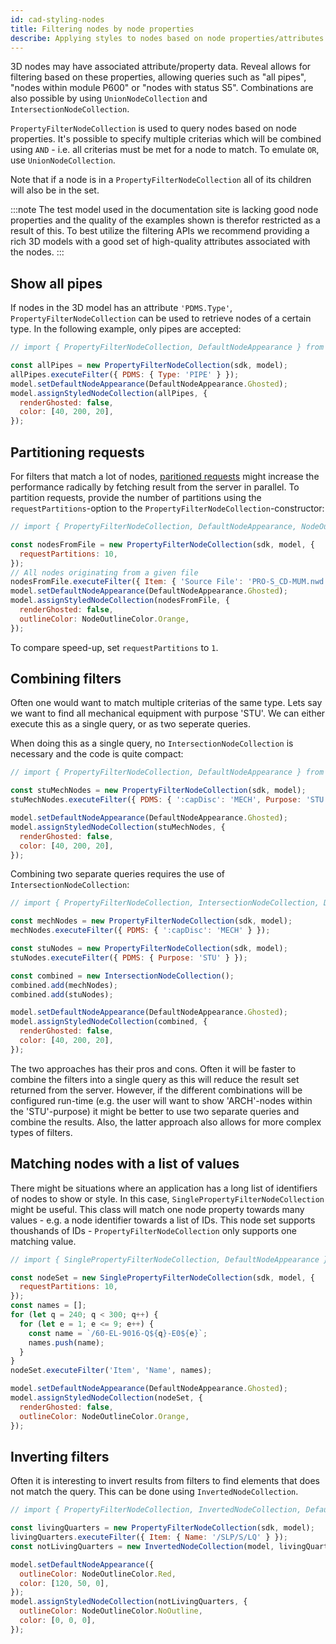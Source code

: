 ```yaml
---
id: cad-styling-nodes
title: Filtering nodes by node properties
describe: Applying styles to nodes based on node properties/attributes
---
```



3D nodes may have associated attribute/property data. Reveal allows for filtering based on
these properties, allowing queries such as "all pipes", "nodes within module P600" or "nodes
with status S5". Combinations are also possible by using `UnionNodeCollection` and `IntersectionNodeCollection`.

`PropertyFilterNodeCollection` is used to query nodes based on node properties. It's possible to specify
multiple criterias which will be combined using `AND` - i.e. all criterias must be met for a node
to match. To emulate `OR`, use `UnionNodeCollection`.

Note that if a node is in a `PropertyFilterNodeCollection` all of its children will also be
in the set.

:::note
The test model used in the documentation site is lacking good node properties and the quality of
the examples shown is therefor restricted as a result of this. To best utilize the filtering APIs
we recommend providing a rich 3D models with a good set of high-quality attributes associated with
the nodes.
:::

<DemoWrapper />

## Show all pipes

If nodes in the 3D model has an attribute `'PDMS.Type'`, `PropertyFilterNodeCollection` can be used to
retrieve nodes of a certain type. In the following example, only pipes are accepted:

```js runnable-2x
// import { PropertyFilterNodeCollection, DefaultNodeAppearance } from '@cognite/reveal';

const allPipes = new PropertyFilterNodeCollection(sdk, model);
allPipes.executeFilter({ PDMS: { Type: 'PIPE' } });
model.setDefaultNodeAppearance(DefaultNodeAppearance.Ghosted);
model.assignStyledNodeCollection(allPipes, {
  renderGhosted: false,
  color: [40, 200, 20],
});
```

## Partitioning requests

For filters that match a lot of nodes, [paritioned requests](https://docs.cognite.com/api/v1/#section/Parallel-retrieval)
might increase the performance radically by fetching result from the server in parallel.
To partition requests, provide the number of partitions using the `requestPartitions`-option
to the `PropertyFilterNodeCollection`-constructor:

```js runnable-2x
// import { PropertyFilterNodeCollection, DefaultNodeAppearance, NodeOutlineColor } from '@cognite/reveal';

const nodesFromFile = new PropertyFilterNodeCollection(sdk, model, {
  requestPartitions: 10,
});
// All nodes originating from a given file
nodesFromFile.executeFilter({ Item: { 'Source File': 'PRO-S_CD-MUM.nwd' } });
model.setDefaultNodeAppearance(DefaultNodeAppearance.Ghosted);
model.assignStyledNodeCollection(nodesFromFile, {
  renderGhosted: false,
  outlineColor: NodeOutlineColor.Orange,
});
```

To compare speed-up, set `requestPartitions` to `1`.

## Combining filters

Often one would want to match multiple criterias of the same type. Lets say we want to find all
mechanical equipment with purpose 'STU'. We can either execute this as a single query, or as two
seperate queries.

When doing this as a single query, no `IntersectionNodeCollection` is necessary and the code is quite compact:

```js runnable-2x
// import { PropertyFilterNodeCollection, DefaultNodeAppearance } from '@cognite/reveal';

const stuMechNodes = new PropertyFilterNodeCollection(sdk, model);
stuMechNodes.executeFilter({ PDMS: { ':capDisc': 'MECH', Purpose: 'STU' } });

model.setDefaultNodeAppearance(DefaultNodeAppearance.Ghosted);
model.assignStyledNodeCollection(stuMechNodes, {
  renderGhosted: false,
  color: [40, 200, 20],
});
```

Combining two separate queries requires the use of `IntersectionNodeCollection`:

```js runnable-2x
// import { PropertyFilterNodeCollection, IntersectionNodeCollection, DefaultNodeAppearance } from '@cognite/reveal';

const mechNodes = new PropertyFilterNodeCollection(sdk, model);
mechNodes.executeFilter({ PDMS: { ':capDisc': 'MECH' } });

const stuNodes = new PropertyFilterNodeCollection(sdk, model);
stuNodes.executeFilter({ PDMS: { Purpose: 'STU' } });

const combined = new IntersectionNodeCollection();
combined.add(mechNodes);
combined.add(stuNodes);

model.setDefaultNodeAppearance(DefaultNodeAppearance.Ghosted);
model.assignStyledNodeCollection(combined, {
  renderGhosted: false,
  color: [40, 200, 20],
});
```

The two approaches has their pros and cons. Often it will be faster to combine the
filters into a single query as this will reduce the result set returned from the
server. However, if the different combinations will be configured run-time (e.g.
the user will want to show 'ARCH'-nodes within the 'STU'-purpose) it might
be better to use two separate queries and combine the results. Also, the latter
approach also allows for more complex types of filters.

## Matching nodes with a list of values

There might be situations where an application has a long list of identifiers of nodes to show
or style. In this case, `SinglePropertyFilterNodeCollection` might be useful. This class will match
one node property towards many values - e.g. a node identifier towards a list of IDs. This node set
supports thoushands of IDs - `PropertyFilterNodeCollection` only supports one matching value.

```js runnable-2x
// import { SinglePropertyFilterNodeCollection, DefaultNodeAppearance } from '@cognite/reveal';

const nodeSet = new SinglePropertyFilterNodeCollection(sdk, model, {
  requestPartitions: 10,
});
const names = [];
for (let q = 240; q < 300; q++) {
  for (let e = 1; e <= 9; e++) {
    const name = `/60-EL-9016-Q${q}-E0${e}`;
    names.push(name);
  }
}
nodeSet.executeFilter('Item', 'Name', names);

model.setDefaultNodeAppearance(DefaultNodeAppearance.Ghosted);
model.assignStyledNodeCollection(nodeSet, {
  renderGhosted: false,
  outlineColor: NodeOutlineColor.Orange,
});
```

## Inverting filters

Often it is interesting to invert results from filters to find elements that does not match the query. This
can be done using `InvertedNodeCollection`.

```js runnable-2x
// import { PropertyFilterNodeCollection, InvertedNodeCollection, DefaultNodeAppearance } from '@cognite/reveal';

const livingQuarters = new PropertyFilterNodeCollection(sdk, model);
livingQuarters.executeFilter({ Item: { Name: '/SLP/S/LQ' } });
const notLivingQuarters = new InvertedNodeCollection(model, livingQuarters);

model.setDefaultNodeAppearance({
  outlineColor: NodeOutlineColor.Red,
  color: [120, 50, 0],
});
model.assignStyledNodeCollection(notLivingQuarters, {
  outlineColor: NodeOutlineColor.NoOutline,
  color: [0, 0, 0],
});
```
